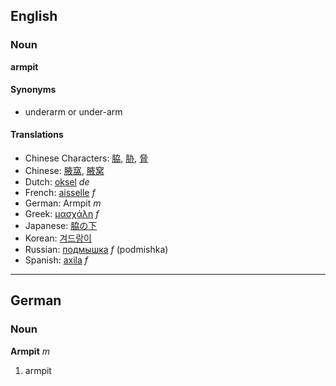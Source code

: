 ==English==
===Noun===
'''armpit'''

====Synonyms====
*underarm or under-arm<!-- wikify when verified -->

====Translations====
*Chinese Characters: [[脇]], [[胁]], [[脅]]
*Chinese: [[腋窩]], [[腋窝]]
*Dutch: [[oksel]] ''de''
*French: [[aisselle]] ''f''
*German: Armpit ''m''
*Greek: [[μασχάλη]] ''f''
*Japanese: [[脇の下]]
*Korean: [[겨드랑이]]
*Russian: [[подмышка]] ''f'' (podmishka)
*Spanish: [[axila]] ''f''

----

==German==
===Noun===
'''Armpit''' ''m''

# armpit